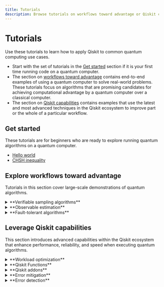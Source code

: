 ```yaml
---
title: Tutorials
description: Browse tutorials on workflows toward advantage or Qiskit capabilities, and learn how to use Qiskit for common use cases.
---
```


# Tutorials

Use these tutorials to learn how to apply Qiskit to common quantum computing use cases.

- Start with the set of tutorials in the [Get started](#get-started) section if it is your first time running code on a quantum computer.
- The section on [workflows toward advantage](#explore-workflows-toward-advantage) contains end-to-end examples of using a quantum computer to solve real-world problems. These tutorials focus on algorithms that are promising candidates for achieving computational advantage by a quantum computer over a classical computer.
- The section on [Qiskit capabilities](#leverage-qiskit-capabilities) contains examples that use the latest and most advanced techniques in the Qiskit ecosystem to improve part or the whole of a particular workflow.

## Get started

These tutorials are for beginners who are ready to explore running quantum algorithms on a quantum computer.

* [Hello world](/docs/tutorials/hello-world)
* [CHSH inequality](/docs/tutorials/chsh-inequality)

## Explore workflows toward advantage

Tutorials in this section cover large-scale demonstrations of quantum algorithms.


<details>
  <summary>**Verifiable sampling algorithms**</summary>

The algorithms in this category focus on quantum circuits whose output distributions encode solutions to structured problems with verifiable output. Verifiability means that you can check the consistency between measured data, either through evaluating the chosen bitstring or by knowing that false positives do not occur.

The tutorials highlight techniques where repeated sampling enables estimation of problem-specific quantities (for example, cost function values or spectral weights). These methods are particularly relevant for optimization and simulation tasks with symmetries.

* [Sample-based quantum diagonalization of a chemistry Hamiltonian](/docs/tutorials/sample-based-quantum-diagonalization)

* [Sample-based Krylov quantum diagonalization of a fermionic lattice model](/docs/tutorials/sample-based-krylov-quantum-diagonalization)

* [Quantum approximate optimization algorithm](/docs/tutorials/quantum-approximate-optimization-algorithm)

* [Advanced techniques for QAOA](/docs/tutorials/advanced-techniques-for-qaoa)

* [Pauli Correlation Encoding to reduce Maxcut requirements](/docs/tutorials/pauli-correlation-encoding-for-qaoa)

</details>

<details>
  <summary>**Observable estimation**</summary>

These tutorials focus on estimating physically meaningful quantities, such as energy or correlation values, by preparing quantum states and measuring observables. Techniques include both variational and Trotterized circuit approaches that balance circuit expressiveness with circuit-depth efficiency. Emphasis is placed on workflows that reduce quantum resource demands while maintaining accuracy, and enabling practical estimation of observables in chemical and physical systems.

* [Krylov quantum diagonalization of lattice Hamiltonians](/docs/tutorials/krylov-quantum-diagonalization)

* [Nishimori phase transition](/docs/tutorials/nishimori-phase-transition)

* [Ground state energy estimation of the Heisenberg chain with VQE](/docs/tutorials/spin-chain-vqe)

* [Quantum kernel training](/docs/tutorials/quantum-kernel-training)

* [CHSH inequality](/docs/tutorials/chsh-inequality)

</details>

<details>
  <summary>**Fault-tolerant algorithms**</summary>

This section features algorithms with well-defined theoretical guarantees that are designed to run on future error-corrected quantum hardware. The circuits or sampling overhead for these algorithms scale in a manner that is not depth-efficient and are thereby are more likely to demonstrate quantum advantage when fault-tolerant quantum computers exist. These tutorials illustrate how the methods operate in idealized settings and demonstrate small scale examples.

* [Shor's algorithm](/docs/tutorials/shors-algorithm)
* [Grover's algorithm](/docs/tutorials/grovers-algorithm)

</details>

## Leverage Qiskit capabilities

This section introduces advanced capabilities within the Qiskit ecosystem that enhance performance, reliability, and speed when executing quantum algorithms.


<details>
  <summary>**Workload optimization**</summary>

Workload optimization focuses on either efficient orchestration of classical and quantum resources or tailored methods for improving quantum circuit manipulation.

* [Introduction to fractional gates](/docs/tutorials/fractional-gates)

* [Qiskit AI-powered transpiler service introduction](/docs/tutorials/ai-transpiler-introduction)

* [Transpilation optimizations with SABRE](/docs/tutorials/transpilation-optimizations-with-sabre)

* [Compare transpiler settings](/docs/tutorials/circuit-transpilation-settings)

* [Compilation methods for Hamiltonian simulation circuits](/docs/tutorials/compilation-methods-for-hamiltonian-simulation-circuits)

* [Long-range entanglement with dynamic circuits](/docs/tutorials/long-range-entanglement)


</details>

<details>
<summary>**Qiskit Functions**</summary>

Qiskit Functions are a collection of pre-packaged error management and application tools, making it easy to design large-scale experiments with circuits, molecules, QUBOs, and more.

- Design new algorithms with **Circuit functions** -- with pre-built transpilation, error suppression, and error mitigation pipelines.

  * [Error mitigation with the IBM Circuit function](/docs/tutorials/error-mitigation-with-qiskit-functions)

  * [Transverse-Field Ising Model Simulation: Demonstrating better performance with Q-CTRL's Qiskit Functions](/docs/tutorials/transverse-field-ising-model)

- Experiment with domain-specific problems with **Application functions** -- with familiar inputs and outputs to classical solvers.

  * [Quantum Portfolio Optimizer - A Qiskit Function by Global Data Quantum](/docs/tutorials/global-data-quantum-optimizer)

  * [Higher-order binary optimization with Q-CTRL's Optimization Solver](/docs/tutorials/solve-higher-order-binary-optimization-problems-with-q-ctrls-optimization-solver)

  * [Model a flowing non-viscous fluid using QUICK-PDE](/docs/tutorials/colibritd-pde)

  * [Dissociation PES curves with Qunova HiVQE](/docs/tutorials/qunova-hivqe)

</details>

<details>
  <summary>**Qiskit addons**</summary>

Addons enable advanced circuit manipulation, such as cutting, backpropagating observables, or approximating circuits, that allow users to sidestep hardware limitations at the cost of increased classical compute overhead.

* [Multi-product formulas to reduce Trotter error](/docs/tutorials/multi-product-formula)

* [Approximate quantum compilation for time evolution circuits](/docs/tutorials/approximate-quantum-compilation-for-time-evolution)

* [Operator backpropagation (OBP) for estimation of expectation values](/docs/tutorials/operator-back-propagation)

* [Wire cutting for expectation values estimation](/docs/tutorials/wire-cutting)

* [Circuit cutting for periodic boundary conditions](/docs/tutorials/periodic-boundary-conditions-with-circuit-cutting)

* [Circuit cutting for depth reduction](/docs/tutorials/depth-reduction-with-circuit-cutting)

</details>


<details>
  <summary>**Error mitigation**</summary>

Error mitigation addresses the challenge of noise without full fault tolerance by recovering accurate expectation values through controlled circuit manipulation and post-processing.

* [Utility-scale error mitigation with probabilistic error amplification](/docs/tutorials/probabilistic-error-amplification)

* [Combine error mitigation options with the Estimator primitive](/docs/tutorials/combine-error-mitigation-techniques)

* [Real-time benchmarking for qubit selection](/docs/tutorials/real-time-benchmarking-for-qubit-selection)



</details>


<details>
  <summary>**Error detection**</summary>

Error detection identifies faulty operations to return noise-free results shot-by-shot by post-processing.

[Repetition codes](/docs/tutorials/repetition-codes)

</details>





